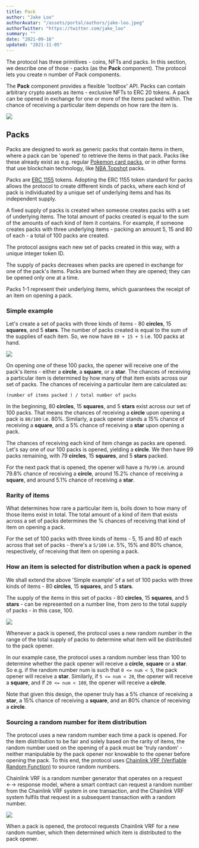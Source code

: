 ```yaml
---
title: Pack
author: "Jake Loo"
authorAvatar: "/assets/portal/authors/jake-loo.jpeg"
authorTwitter: "https://twitter.com/jake_loo"
summary: ""
date: "2021-09-16"
updated: "2021-11-05"
---
```


The protocol has three primitives - coins, NFTs and packs. In this section, we describe one of those - packs (as the **Pack** component). The protocol lets you create n number of Pack components.

The **Pack** component provides a flexible 'lootbox' API. Packs can contain arbitrary crypto assets as items - exclusive NFTs to ERC 20 tokens. A pack can be opened in exchange for one or more of the items packed within. The chance of receiving a particular item depends on how rare the item is.

![](./pack.png)

## Packs

Packs are designed to work as generic packs that contain items in them, where a pack can be 'opened' to retrieve the items in that pack. Packs like these already exist as e.g. regular [Pokemon card packs](https://www.pokemoncenter.com/category/booster-packs), or in other forms that use blockchain technology, like [NBA Topshot](https://nbatopshot.com/) packs.

Packs are [ERC 1155](https://eips.ethereum.org/EIPS/eip-1155#motivation) tokens. Adopting the ERC 1155 token standard for packs allows the protocol to create different kinds of packs, where each kind of pack is individuated by a unique set of underlying items and has its independent supply.

A fixed supply of packs is created when someone creates packs with a set of underlying items. The total amount of packs created is equal to the sum of the amounts of each kind of item it contains. For example, if someone creates packs with three underlying items - packing an amount 5, 15 and 80 of each - a total of 100 packs are created.

The protocol assigns each new set of packs created in this way, with a unique integer token ID.

The supply of packs decreases when packs are opened in exchange for one of the pack's items. Packs are burned when they are opened; they can be opened only one at a time.

Packs 1-1 represent their underlying items, which guarantees the receipt of an item on opening a pack.

### Simple example

Let's create a set of packs with three kinds of items - 80 **circles**, 15 **squares**, and 5 **stars**. The number of packs created is equal to the sum of the supplies of each item. So, we now have `80 + 15 + 5` i.e. 100 packs at hand.

![](./pack-diagram.png)

On opening one of these 100 packs, the opener will receive one of the pack's items - either a **circle**, a **square**, or a **star**. The chances of receiving a particular item is determined by how many of that item exists across our set of packs. The chances of receiving a particular item are calculated as:

`(number of items packed ) / total number of packs`

In the beginning, 80 **circles**, 15 **squares**, and 5 **stars** exist across our set of 100 packs. That means the chances of receiving a **circle** upon opening a pack is `80/100` i.e. 80%. Similarly, a pack opener stands a 15% chance of receiving a **square**, and a 5% chance of receiving a **star** upon opening a pack.

The chances of receiving each kind of item change as packs are opened. Let's say one of our 100 packs is opened, yielding a **circle**. We then have 99 packs remaining, with 79 **circles**, 15 **squares**, and 5 **stars** packed.

For the next pack that is opened, the opener will have a `79/99` i.e. around 79.8% chance of receiving a **circle**, around 15.2% chance of receiving a **square**, and around 5.1% chance of receiving a **star**.

### Rarity of items

What determines how rare a particular item is, boils down to how many of those items exist in total. The total amount of a kind of item that exists across a set of packs determines the % chances of receiving that kind of item on opening a pack.

For the set of 100 packs with three kinds of items - 5, 15 and 80 of each across that set of packs - there's a `5/100` i.e. 5%, 15% and 80% chance, respectively, of receiving that item on opening a pack.

### How an item is selected for distribution when a pack is opened

We shall extend the above 'Simple example' of a set of 100 packs with three kinds of items - 80 **circles**, 15 **squares**, and 5 **stars**.

The supply of the items in this set of packs - 80 **circles**, 15 **squares**, and 5 **stars** - can be represented on a number line, from zero to the total supply of packs - in this case, 100.

![](./pack-distribution.png)

Whenever a pack is opened, the protocol uses a new random number in the range of the total supply of packs to determine what item will be distributed to the pack opener.

In our example case, the protocol uses a random number less than 100 to determine whether the pack opener will receive a **circle**, **square** or a **star**. So e.g. if the random number num is such that `0 <= num < 5`, the pack opener will receive a **star**. Similarly, if `5 <= num < 20`, the opener will receive a **square**, and if `20 <= num < 100`, the opener will receive a **circle**.

Note that given this design, the opener truly has a 5% chance of receiving a **star**, a 15% chance of receiving a **square**, and an 80% chance of receiving a **circle**.

### Sourcing a random number for item distribution

The protocol uses a new random number each time a pack is opened.
For the item distribution to be fair and solely based on the rarity of items, the random number used on the opening of a pack must be 'truly random' - neither manipulable by the pack opener nor knowable to the opener before opening the pack.
To this end, the protocol uses [Chainlink VRF (Verifiable Random Function)](https://docs.chain.link/docs/chainlink-vrf/) to source random numbers.

Chainlink VRF is a random number generator that operates on a request ←→ response model, where a smart contract can request a random number from the Chainlink VRF system in one transaction, and the Chainlink VRF system fulfils that request in a subsequent transaction with a random number.

![](./pack-final-diagram.png)

When a pack is opened, the protocol requests Chainlink VRF for a new random number, which then determined which item is distributed to the pack opener.

<MdxNavigation>
  <MdxNavigationItem
    href="/portal/learn/modules/nft-collection"
    title="NFT Collection"
  />
  <MdxNavigationItem href="/portal/learn/recipes" title="Recipes" next />
</MdxNavigation>
